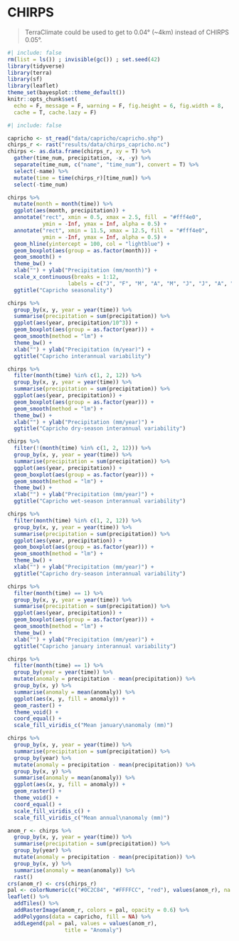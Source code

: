 # CHIRPS {.unnumbered}

> TerraClimate could be used to get to 0.04° (\~4km) instead of CHIRPS 0.05°.

```r
#| include: false
rm(list = ls()) ; invisible(gc()) ; set.seed(42)
library(tidyverse)
library(terra)
library(sf)
library(leaflet)
theme_set(bayesplot::theme_default())
knitr::opts_chunk$set(
  echo = F, message = F, warning = F, fig.height = 6, fig.width = 8,
  cache = T, cache.lazy = F)
```

```r
#| include: false

capricho <- st_read("data/capricho/capricho.shp")
chirps_r <- rast("results/data/chirps_capricho.nc")
chirps <- as.data.frame(chirps_r, xy = T) %>% 
  gather(time_num, precipitation, -x, -y) %>% 
  separate(time_num, c("name", "time_num"), convert = T) %>% 
  select(-name) %>% 
  mutate(time = time(chirps_r)[time_num]) %>% 
  select(-time_num)
```

```r
chirps %>% 
  mutate(month = month(time)) %>% 
  ggplot(aes(month, precipitation)) +
  annotate("rect", xmin = 0.5, xmax = 2.5, fill  = "#fff4e0",
           ymin = -Inf, ymax = Inf, alpha = 0.5) +
  annotate("rect", xmin = 11.5, xmax = 12.5, fill  = "#fff4e0",
           ymin = -Inf, ymax = Inf, alpha = 0.5) +
  geom_hline(yintercept = 100, col = "lightblue") +
  geom_boxplot(aes(group = as.factor(month))) +
  geom_smooth() +
  theme_bw() +
  xlab("") + ylab("Precipitation (mm/month)") +
  scale_x_continuous(breaks = 1:12,
                   labels = c("J", "F", "M", "A", "M", "J", "J", "A", "S", "O", "N", "D")) +
  ggtitle("Capricho seasonality")
```

```r
chirps %>% 
  group_by(x, y, year = year(time)) %>% 
  summarise(precipitation = sum(precipitation)) %>% 
  ggplot(aes(year, precipitation/10^3)) +
  geom_boxplot(aes(group = as.factor(year))) +
  geom_smooth(method = "lm") +
  theme_bw() +
  xlab("") + ylab("Precipitation (m/year)") +
  ggtitle("Capricho interannual variability")
```

```r
chirps %>% 
  filter(month(time) %in% c(1, 2, 12)) %>% 
  group_by(x, y, year = year(time)) %>% 
  summarise(precipitation = sum(precipitation)) %>% 
  ggplot(aes(year, precipitation)) +
  geom_boxplot(aes(group = as.factor(year))) +
  geom_smooth(method = "lm") +
  theme_bw() +
  xlab("") + ylab("Precipitation (mm/year)") +
  ggtitle("Capricho dry-season interannual variability")
```

```r
chirps %>% 
  filter(!(month(time) %in% c(1, 2, 12))) %>% 
  group_by(x, y, year = year(time)) %>% 
  summarise(precipitation = sum(precipitation)) %>% 
  ggplot(aes(year, precipitation)) +
  geom_boxplot(aes(group = as.factor(year))) +
  geom_smooth(method = "lm") +
  theme_bw() +
  xlab("") + ylab("Precipitation (mm/year)") +
  ggtitle("Capricho wet-season interannual variability")
```

```r
chirps %>% 
  filter(month(time) %in% c(1, 2, 12)) %>% 
  group_by(x, y, year = year(time)) %>% 
  summarise(precipitation = sum(precipitation)) %>% 
  ggplot(aes(year, precipitation)) +
  geom_boxplot(aes(group = as.factor(year))) +
  geom_smooth(method = "lm") +
  theme_bw() +
  xlab("") + ylab("Precipitation (mm/year)") +
  ggtitle("Capricho dry-season interannual variability")
```

```r
chirps %>% 
  filter(month(time) == 1) %>% 
  group_by(x, y, year = year(time)) %>% 
  summarise(precipitation = sum(precipitation)) %>% 
  ggplot(aes(year, precipitation)) +
  geom_boxplot(aes(group = as.factor(year))) +
  geom_smooth(method = "lm") +
  theme_bw() +
  xlab("") + ylab("Precipitation (mm/year)") +
  ggtitle("Capricho january interannual variability")
```

```r
chirps %>% 
  filter(month(time) == 1) %>% 
  group_by(year = year(time)) %>% 
  mutate(anomaly = precipitation - mean(precipitation)) %>% 
  group_by(x, y) %>% 
  summarise(anomaly = mean(anomaly)) %>% 
  ggplot(aes(x, y, fill = anomaly)) +
  geom_raster() +
  theme_void() +
  coord_equal() +
  scale_fill_viridis_c("Mean january\nanomaly (mm)")
```

```r
chirps %>% 
  group_by(x, y, year = year(time)) %>% 
  summarise(precipitation = sum(precipitation)) %>% 
  group_by(year) %>% 
  mutate(anomaly = precipitation - mean(precipitation)) %>% 
  group_by(x, y) %>% 
  summarise(anomaly = mean(anomaly)) %>% 
  ggplot(aes(x, y, fill = anomaly)) +
  geom_raster() +
  theme_void() +
  coord_equal() +
  scale_fill_viridis_c() +
  scale_fill_viridis_c("Mean annual\nanomaly (mm)")
```

```r
anom_r <- chirps %>% 
  group_by(x, y, year = year(time)) %>% 
  summarise(precipitation = sum(precipitation)) %>% 
  group_by(year) %>% 
  mutate(anomaly = precipitation - mean(precipitation)) %>% 
  group_by(x, y) %>% 
  summarise(anomaly = mean(anomaly)) %>% 
  rast()
crs(anom_r) <- crs(chirps_r)
pal <- colorNumeric(c("#0C2C84", "#FFFFCC", "red"), values(anom_r), na.color = "transparent")
leaflet() %>% 
  addTiles() %>%
  addRasterImage(anom_r, colors = pal, opacity = 0.6) %>% 
  addPolygons(data = capricho, fill = NA) %>% 
  addLegend(pal = pal, values = values(anom_r),
                  title = "Anomaly")
```
